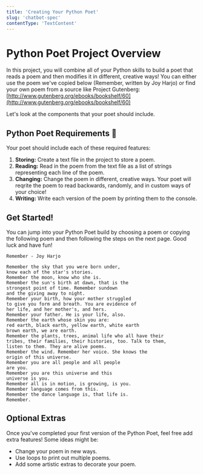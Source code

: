 ```yaml
---
title: 'Creating Your Python Poet'
slug: 'chatbot-spec'
contentType: 'TextContent'
---
```


# Python Poet Project Overview

In this project, you will combine all of your Python skills to build a poet that reads a poem and then modifies it in different, creative ways! You can either use the poem we've copied below (Remember, written by Joy Harjo) or find your own poem from a source like Project Gutenberg: [http://www.gutenberg.org/ebooks/bookshelf/60](http://www.gutenberg.org/ebooks/bookshelf/60)

Let's look at the components that your poet should include.

## Python Poet Requirements :memo:

Your poet should include each of these required features:

1. **Storing:** Create a text file in the project to store a poem.
2. **Reading:** Read in the poem from the text file as a list of strings representing each line of the poem.
3. **Changing:** Change the poem in different, creative ways. Your poet will reqrite the poem to read backwards, randomly, and in custom ways of your choice!
4. **Writing:** Write each version of the poem by printing them to the console.

## Get Started!

You can jump into your Python Poet build by choosing a poem or copying the following poem and then following the steps on the next page. Good luck and have fun!

```
Remember - Joy Harjo

Remember the sky that you were born under,
know each of the star's stories.
Remember the moon, know who she is.
Remember the sun's birth at dawn, that is the
strongest point of time. Remember sundown
and the giving away to night.
Remember your birth, how your mother struggled
to give you form and breath. You are evidence of
her life, and her mother's, and hers.
Remember your father. He is your life, also.
Remember the earth whose skin you are:
red earth, black earth, yellow earth, white earth
brown earth, we are earth.
Remember the plants, trees, animal life who all have their
tribes, their families, their histories, too. Talk to them,
listen to them. They are alive poems.
Remember the wind. Remember her voice. She knows the
origin of this universe.
Remember you are all people and all people
are you.
Remember you are this universe and this
universe is you.
Remember all is in motion, is growing, is you.
Remember language comes from this.
Remember the dance language is, that life is.
Remember.
```

## Optional Extras

<Challenge>

Once you've completed your first version of the Python Poet, feel free add extra features! Some ideas might be:
* Change your poem in new ways.
* Use loops to print out multiple poems.
* Add some artistic extras to decorate your poem.

</Challenge>